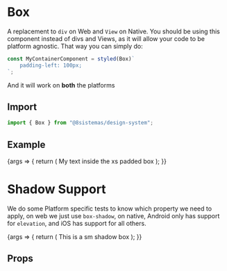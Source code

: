 
<Meta title="Layout/Box" component={Box} />

# Box

A replacement to `div` on Web and `View` on Native. You should be using this component instead of divs and Views, as it
will allow your code to be platform agnostic. That way you can simply do:

```jsx
const MyContainerComponent = styled(Box)`
    padding-left: 100px;
`;
```

And it will work on **both** the platforms

## Import

```jsx
import { Box } from "@8sistemas/design-system";
```

## Example

<Canvas>
    <Story name="Box" args={{ backgroundColor: "dangerGradient", padding: "xs" }}>
        {args => {
            return (
                <Box {...args}>
                    <Text>My text inside the xs padded box</Text>
                </Box>
            );
        }}
    </Story>
</Canvas>

# Shadow Support

We do some Platform specific tests to know which property we need to apply, on web we just use `box-shadow`, on native,
Android only has support for `elevation`, and iOS has support for all others.

<Canvas>
    <Story name="Box" args={{ backgroundColor: "light", padding: "xs", shadowSize: "sm" }}>
        {args => {
            return (
                <Box {...args}>
                    <Text>This is a sm shadow box</Text>
                </Box>
            );
        }}
    </Story>
</Canvas>

## Props

<ArgsTable of={Box} />
